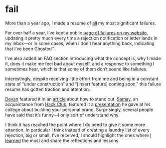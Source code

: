 
<NoteLayout>

# fail

More than a year ago, I made a resume of [all](/all) my most significant failures.

For over half a year, I’ve kept a public <a class="external" href="https://katmh.com/fail">page of failures on my website</a>, updating it pretty much every time a rejection notification or letter lands in my inbox—or in some cases, when I don’t hear anything back, indicating that I’ve been Ghosted™.

I’ve also added an FAQ section introducing what the concept is, why I made it, does it make me feel bad about myself, and a response to something I sometimes hear, which is that some of them don’t sound like failures. 

Interestingly, despite receiving little effort from me and being in a constant state of “under construction” and “[insert feature] coming soon,” this failure resume has gotten traction and attention.

<p><a class="external" href="https://devanpatel.co/">Devan</a> featured it in an <a class="external" href="https://testingarticles.carrd.co/#text08">article</a> about how to stand out. <a class="external" href="https://shamdasani.org/">Samay</a>, an acquaintance from <a href="/communities">Hack Club</a>, featured it a <a class="external" href="https://networking.shamdasani.org/">presentation</a> he gave at his college about building your personal brand. Surprisingly, several people have said that it’s funny—I only sort of understand why.</p>

I think it has reached the point where I do need to give it some more attention. In particular I think instead of creating a laundry list of every rejection, big or small, I’ve received, I should highlight the ones where [I learned](/leadership) the most and share the reflections and lessons.

</NoteLayout>